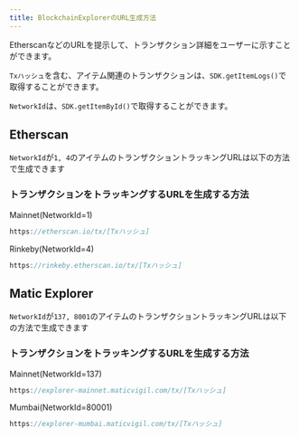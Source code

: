 ```yaml
---
title: BlockchainExplorerのURL生成方法
---
```


EtherscanなどのURLを提示して、トランザクション詳細をユーザーに示すことができます。

`Txハッシュ`を含む、アイテム関連のトランザクションは、`SDK.getItemLogs()`で取得することができます。

`NetworkId`は、`SDK.getItemById()`で取得することができます。

## Etherscan

`NetworkId`が`1, 4`のアイテムのトランザクショントラッキングURLは以下の方法で生成できます

### トランザクションをトラッキングするURLを生成する方法

Mainnet(NetworkId=1)

```typescript
https://etherscan.io/tx/[Txハッシュ]
```

Rinkeby(NetworkId=4)

```typescript
https://rinkeby.etherscan.io/tx/[Txハッシュ]
```

## Matic Explorer

`NetworkId`が`137, 8001`のアイテムのトランザクショントラッキングURLは以下の方法で生成できます

### トランザクションをトラッキングするURLを生成する方法

Mainnet(NetworkId=137)

```typescript
https://explorer-mainnet.maticvigil.com/tx/[Txハッシュ]
```

Mumbai(NetworkId=80001)

```typescript
https://explorer-mumbai.maticvigil.com/tx/[Txハッシュ]
```
